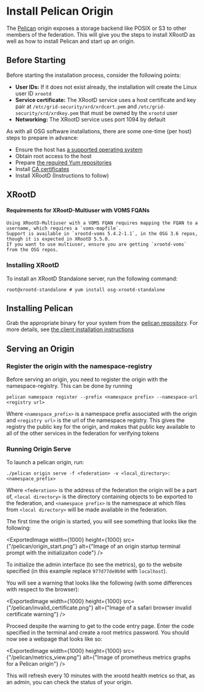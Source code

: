 
# Install Pelican Origin

The [Pelican](http://pelicanplatform.org/) origin exposes a storage backend like POSIX or S3 to other members of the federation. This will give you the steps to install XRootD as well as how to install Pelican and start up an origin.

## Before Starting


Before starting the installation process, consider the following points:

-   **User IDs:** If it does not exist already, the installation will create the Linux user ID `xrootd`
-   **Service certificate:** The XRootD service uses a host certificate and key pair at
    `/etc/grid-security/xrd/xrdcert.pem` and `/etc/grid-security/xrd/xrdkey.pem` that must be owned by the `xrootd` user
-   **Networking:** The XRootD service uses port 1094 by default

As with all OSG software installations, there are some one-time (per host) steps to prepare in advance:

-   Ensure the host has [a supported operating system](https://osg-htc.org/docs/release/supported_platforms/)
-   Obtain root access to the host
-   Prepare [the required Yum repositories](https://osg-htc.org/docs/common/yum/)
-   Install [CA certificates](https://osg-htc.org/docs/common/ca/)
-   Install XRootD (Instructions to follow)

## XRootD

#### Requirements for XRootD-Multiuser with VOMS FQANs

    Using XRootD-Multiuser with a VOMS FQAN requires mapping the FQAN to a username, which requires a `voms-mapfile`.
    Support is available in `xrootd-voms 5.4.2-1.1`, in the OSG 3.6 repos, though it is expected in XRootD 5.5.0.
    If you want to use multiuser, ensure you are getting `xrootd-voms` from the OSG repos.


### Installing XRootD

To install an XRootD Standalone server, run the following command:

```console
root@xrootd-standalone # yum install osg-xrootd-standalone
```

## Installing Pelican


Grab the appropriate binary for your system from the [pelican repository](https://github.com/PelicanPlatform/pelican/releases). For more details, see [the client installation instructions](/install.mdx)

## Serving an Origin

### Register the origin with the namespace-registry

Before serving an origin, you need to register the origin with the namespace-registry. This can be done by running

```pelican namespace register --prefix <namespace prefix> --namespace-url <registry url>```

Where `<namespace_prefix>` is a namespace prefix associated with the origin and `<registry url>` is the url of the namespace registry. This gives the registry the public key for the origin, and makes that public key available to all of the other services in the federation for verifying tokens


### Running Origin Serve

To launch a pelican origin, run:

```./pelican origin serve -f <federation> -v <local_directory>:<namespace_prefix>```

Where `<federation>` is the address of the federation the origin will be a part of, `<local directory>` is the directory containing objects to be exported to the federation, and `<namespace prefix>` is the namespace at which files from `<local directory>` will be made available in the federation.

The first time the origin is started, you will see something that looks like the following:


<ExportedImage width={1000} height={1000} src={"/pelican/origin_start.png"} alt={"Image of an origin startup terminal prompt with the initializaiton code"} />

To initialize the admin interface (to see the metrics), go to the website specified (in this example replace `977d77de9b9d` with `localhost`).

You will see a warning that looks like the following (with some differences with respect to the browser):

<ExportedImage width={1000} height={1000} src={"/pelican/invalid_certificate.png"} alt={"Image of a safari browser invalid certificate warning"} />

Proceed despite the warning to get to the code entry page. Enter the code specified in the terminal and create a root metrics password. You should now see a webpage that looks like so:

<ExportedImage width={1000} height={1000} src={"/pelican/metrics_view.png"} alt={"Image of prometheus metrics graphs for a Pelican origin"} />

This will refresh every 10 minutes with the xrootd health metrics so that, as an admin, you can check the status of your origin.
